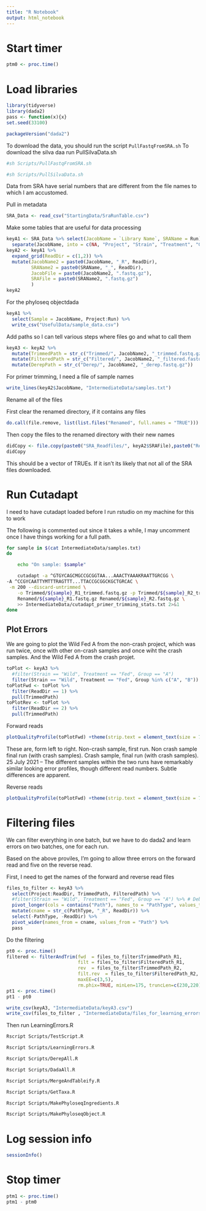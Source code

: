 ```yaml
---
title: "R Notebook"
output: html_notebook
---
```


# Start timer

```r
ptm0 <- proc.time()
```


# Load libraries

```r
library(tidyverse)
library(dada2)
pass <- function(x){x}
set.seed(33100)
```

```r
packageVersion("dada2")
```


To download the data, you should run the script `PullFastqFromSRA.sh`
To download the silva daa run PullSilvaData.sh

```bash
#sh Scripts/PullFastqFromSRA.sh
```

```bash
#sh Scripts/PullSilvaData.sh
```


Data from SRA have serial numbers that are different from the file names to which I am accustomed.

Pull in metadata

```r
SRA_Data <- read_csv("StartingData/SraRunTable.csv")
```

Make some tables that are useful for data processing
```r
keyA1 <- SRA_Data %>% select(JacobName = `Library Name`, SRAName = Run) %>%
  separate(JacobName, into = c(NA, "Project", "Strain", "Treatment", "Group", "Run"), sep = "_", remove = FALSE)
keyA2 <- keyA1 %>%
  expand_grid(ReadDir = c(1,2)) %>%
  mutate(JacobName2 = paste0(JacobName, "_R", ReadDir),
         SRAName2 = paste0(SRAName, "_", ReadDir),
         JacobFile = paste0(JacobName2, ".fastq.gz"),
         SRAFile = paste0(SRAName2, ".fastq.gz")
         )
keyA2
```

For the phyloseq objectdada
```r
keyA1 %>%
  select(Sample = JacobName, Project:Run) %>% 
  write_csv("UsefulData/sample_data.csv")
```


Add paths so I can tell various steps where files go and what to call them
```r
keyA3 <- keyA2 %>%
  mutate(TrimmedPath = str_c("Trimmed/", JacobName2, "_trimmed.fastq.gz")) %>%
  mutate(FilteredPath = str_c("Filtered/", JacobName2, "_filtered.fastq.gz")) %>%
  mutate(DerepPath = str_c("Derep/", JacobName2, "_derep.fastq.gz"))
```



For primer trimming, I need a file of sample names

```r
write_lines(keyA2$JacobName, "IntermediateData/samples.txt")
```

Rename all of the files

First clear the renamed directory, if it contains any files

```r
do.call(file.remove, list(list.files("Renamed", full.names = "TRUE")))
```
Then copy the files to the renamed directory with their new names
```r
didCopy <- file.copy(paste0("SRA_Readfiles/", keyA2$SRAFile),paste0("Renamed/", keyA2$JacobFile))
didCopy
```

This should be a vector of TRUEs. If it isn't its likely that not all of the SRA files downloaded.



# Run Cutadapt
I need to have cutadapt loaded before I run rstudio on my machine for this to work

The following is commented out since it takes a while, I may uncomment once I have things working for a full path.
```bash
for sample in $(cat IntermediateData/samples.txt)
do

    echo "On sample: $sample"

    cutadapt -a ^GTGYCAGCMGCCGCGGTAA...AAACTYAAAKRAATTGRCGG \
-A ^CCGYCAATTYMTTTRAGTTT...TTACCGCGGCKGCTGRCAC \
 -m 200 --discard-untrimmed \
    -o Trimmed/${sample}_R1_trimmed.fastq.gz -p Trimmed/${sample}_R2_trimmed.fastq.gz \
    Renamed/${sample}_R1.fastq.gz Renamed/${sample}_R2.fastq.gz \
    >> IntermediateData/cutadapt_primer_trimming_stats.txt 2>&1
done
```

## Plot Errors

We are going to plot the Wild Fed A from the non-crash project, which was run twice, once with other on-crash samples and once wiht the crash samples. And the Wild Fed A from the crash projet.
```r
toPlot <- keyA3 %>% 
  #filter(Strain == "Wild", Treatment == "Fed", Group == "A")
  filter(Strain == "Wild", Treatment == "Fed", Group %in% c("A", "B"))
toPlotFwd <- toPlot %>%
  filter(ReadDir == 1) %>%
  pull(TrimmedPath)
toPlotRev <- toPlot %>%
  filter(ReadDir == 2) %>%
  pull(TrimmedPath)
```

Forward reads
```r
plotQualityProfile(toPlotFwd) +theme(strip.text = element_text(size = 7))
```
These are, form left to right. Non-crash sample, first run. Non crash sample final run (with crash samples). Crash sample, final run (with crash samples).
25 July 2021 -- The different samples within the two runs have remarkably similar looking error profiles, though different read numbers. Subtle differences are apparent.

Reverse reads

```r
plotQualityProfile(toPlotFwd) +theme(strip.text = element_text(size = 7))
```

# Filtering files

We can filter everything in one batch, but we have to do dada2 and learn errors on two batches, one for each run.

Based on the above proviles, I'm going to allow three errors on the forward read and five on the reverse read.

First, I need to get the names of the forward and reverse read files

```r
files_to_filter <- keyA3 %>%
  select(Project:ReadDir, TrimmedPath, FilteredPath) %>%
  #filter(Strain == "Wild", Treatment == "Fed", Group == "A") %>% # Debugging
  pivot_longer(cols = contains("Path"), names_to = "PathType", values_to = "Path") %>%
  mutate(cname = str_c(PathType, "_R", ReadDir)) %>%
  select(-PathType, -ReadDir) %>%
  pivot_wider(names_from = cname, values_from = "Path") %>%
  pass
```

Do the filtering

```r
pt0 <- proc.time()
filtered <- filterAndTrim(fwd  = files_to_filter$TrimmedPath_R1,
                          filt = files_to_filter$FilteredPath_R1,
                          rev  = files_to_filter$TrimmedPath_R2,
                          filt.rev  = files_to_filter$FilteredPath_R2,
                          maxEE=c(3,5),
                          rm.phix=TRUE, minLen=175, truncLen=c(230,220))
pt1 <- proc.time()
pt1 - pt0
```

```r
write_csv(keyA3, "IntermediateData/keyA3.csv")
write_csv(files_to_filter , "IntermediateData/files_for_learning_errors.csv")
```

Then run LearningErrors.R

```bash
Rscript Scripts/TestScript.R
```


```bash
Rscript Scripts/LearningErrors.R
```

```bash
Rscript Scripts/DerepAll.R
```

```bash
Rscript Scripts/DadaAll.R
```

```bash
Rscript Scripts/MergeAndTableify.R
```

```bash
Rscript Scripts/GetTaxa.R
```


```bash
Rscript Scripts/MakePhyloseqIngredients.R
```

```bash
Rscript Scripts/MakePhyloseqObject.R
```

# Log session info
```r
sessionInfo()
```

# Stop timer
```r
ptm1 <- proc.time()
ptm1 - ptm0
```



